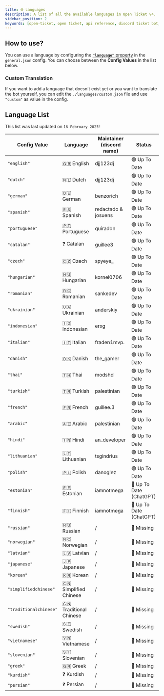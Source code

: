 ```yaml
---
title: 🌐 Languages
description: A list of all the available languages in Open Ticket v4.
sidebar_position: 2
keywords: [open-ticket, open ticket, api reference, discord ticket bot, reference, config, api, plugins]
---
```

<head>
    <link rel="apple-touch-icon" href="/img/logo_vertical.png"/>
</head>

## How to use?
You can use a language by configuring the [**`"language"`** property](./config/general.mdx#language) in the `general.json` config.
You can choose between the **Config Values** in the list below.

### Custom Translation
If you want to add a language that doesn't exist yet or you want to translate the bot yourself,
you can edit the `./languages/custom.json` file and use `"custom"` as value in the config.

## Language List
This list was last updated on `16 February 2025`!

|Config Value              |Language              |Maintainer (discord name) |Status                       |
|--------------------------|----------------------|--------------------------|-----------------------------|
|`"english"`               |🇬🇧 English            |djj123dj                  |🟢 Up To Date                |
|`"dutch"`                 |🇳🇱 Dutch              |djj123dj                  |🟢 Up To Date                |
|`"german"`                |🇩🇪 German             |benzorich                 |🟢 Up To Date                |
|`"spanish"`               |🇪🇸 Spanish            |redactado & josuens       |🟢 Up To Date                |
|`"portuguese"`            |🇵🇹 Portuguese         |quiradon                  |🟢 Up To Date                |
|`"catalan"`               |❓ Catalan            |guillee3                  |🟢 Up To Date                |
|`"czech"`                 |🇨🇿 Czech              |spyeye_                   |🟢 Up To Date                |
|`"hungarian"`             |🇭🇺 Hungarian          |kornel0706                |🟢 Up To Date                |
|`"romanian"`              |🇷🇴 Romanian           |sankedev                  |🟢 Up To Date                |
|`"ukrainian"`             |🇺🇦 Ukrainian          |anderskiy                 |🟢 Up To Date                |
|`"indonesian"`            |🇮🇩 Indonesian         |erxg                      |🟢 Up To Date                |
|`"italian"`               |🇮🇹 Italian            |fraden1mvp.               |🟢 Up To Date                |
|`"danish"`                |🇩🇰 Danish             |the_gamer                 |🟢 Up To Date                |
|`"thai"`                  |🇹🇭 Thai               |modshd                    |🟢 Up To Date                |
|`"turkish"`               |🇹🇷 Turkish            |palestinian               |🟢 Up To Date                |
|`"french"`                |🇫🇷 French             |guillee.3                 |🟢 Up To Date                |
|`"arabic"`                |🇦🇪 Arabic             |palestinian               |🟢 Up To Date                |
|`"hindi"`                 |🇮🇳 Hindi              |an_developer              |🟢 Up To Date                |
|`"lithuanian"`            |🇱🇹 Lithuanian         |tsgindrius                |🟢 Up To Date                |
|`"polish"`                |🇵🇱 Polish             |danoglez                  |🟢 Up To Date                |
|`"estonian"`              |🇪🇪 Estonian           |iamnotmega                |🔵 Up To Date (ChatGPT)      |
|`"finnish"`               |🇫🇮 Finnish            |iamnotmega                |🔵 Up To Date (ChatGPT)      |
|`"russian"`               |🇷🇺 Russian            |/                         |🔴 Missing                   |
|`"norwegian"`             |🇳🇴 Norwegian          |/                         |🔴 Missing                   |
|`"latvian"`               |🇱🇻 Latvian            |/                         |🔴 Missing                   |
|`"japanese"`              |🇯🇵 Japanese           |/                         |🔴 Missing                   |
|`"korean"`                |🇰🇷 Korean             |/                         |🔴 Missing                   |
|`"simplifiedchinese"`     |🇨🇳 Simplified Chinese |/                         |🔴 Missing                   |
|`"traditionalchinese"`    |🇨🇳 Traditional Chinese|/                         |🔴 Missing                   |
|`"swedish"`               |🇸🇪 Swedish            |/                         |🔴 Missing                   |
|`"vietnamese"`            |🇻🇳 Vietnamese         |/                         |🔴 Missing                   |
|`"slovenian"`             |🇸🇮 Slovenian          |/                         |🔴 Missing                   |
|`"greek"`                 |🇬🇷 Greek              |/                         |🔴 Missing                   |
|`"kurdish"`               |❓ Kurdish            |/                         |🔴 Missing                   |
|`"persian"`               |❓ Persian            |/                         |🔴 Missing                   |